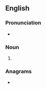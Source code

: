 {{also|abbés|Abbés}}
==English==

===Pronunciation===
* {{IPA|en|/ˈæbeɪz/|/əˈbeɪz/}}
{{audio|en|EN-Abbes.ogg|Audio}}

===Noun===
{{head|en|noun form}}

# {{plural of|en|abbe}}

===Anagrams===
* {{anagrams|en|a=abbes|babes}}
